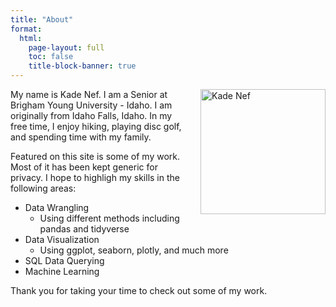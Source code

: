 ```yaml
---
title: "About"
format:
  html:
    page-layout: full
    toc: false
    title-block-banner: true
---
```


<img src="images/profile.jpg" alt="Kade Nef" style="float: right; width: 200px; margin-left: 20px;" />

My name is Kade Nef. I am a Senior at Brigham Young University - Idaho. I am originally from Idaho Falls, Idaho. In my free time, I enjoy hiking, playing disc golf, and spending time with my family.

Featured on this site is some of my work. Most of it has been kept generic for privacy. I hope to highligh my skills in the following areas:

 - Data Wrangling
    - Using different methods including pandas and tidyverse
 - Data Visualization
    - Using ggplot, seaborn, plotly, and much more
 - SQL Data Querying
 - Machine Learning

 Thank you for taking your time to check out some of my work.